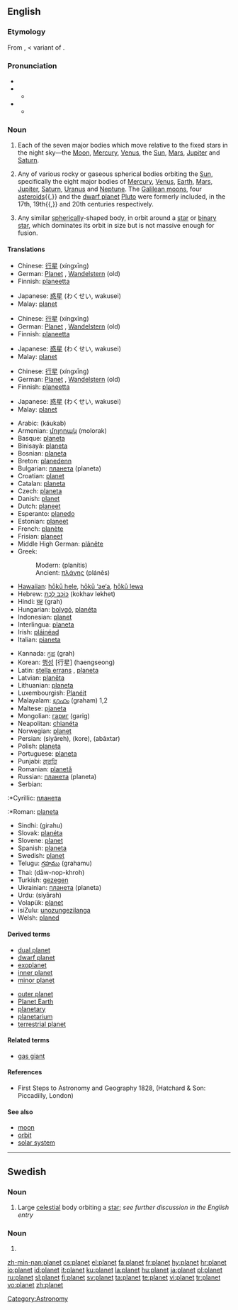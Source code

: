 ==English==

===Etymology===
From {{L.}} {{term|planeta|lang=la}}, {{term|planetes|lang=la}} < {{AGr.}} {{term|sc=polytonic|πλανήτης|tr=planētēs|lang=grc}} variant of {{term|sc=polytonic|πλάνης|tr=planēs||wanderer, planet|lang=grc}}.

===Pronunciation===
*{{IPA|/ˈplænɪt/}}
*{{audio|en-us-planet.ogg|Audio (US)}}
**{{rhymes|ænɪt}}
*{{IPA|/plænət/}}
**{{rhymes|ænət}}

===Noun===
{{wikipedia}}
{{en-noun}}

# {{context|obsolete|historical|,|or|astrology}} Each of the seven major bodies which move relative to the fixed stars in the night sky—the [[Moon]], [[Mercury]], [[Venus]], the [[Sun]], [[Mars]], [[Jupiter]] and [[Saturn]].
# {{astronomy}} Any of various rocky or gaseous spherical bodies orbiting the [[Sun]], specifically the eight major bodies of [[Mercury]], [[Venus]], [[Earth]], [[Mars]], [[Jupiter]], [[Saturn]], [[Uranus]] and [[Neptune]]. The [[Galilean moon]]s, four [[asteroid]]s{{,}} and the [[dwarf planet]] [[Pluto]] were formerly included, in the 17th, 19th{{,}} and 20th centuries respectively.
# {{context|astronomy|by extension}} Any similar [[spherically]]-shaped body, in orbit around a [[star]] or [[binary star]], which dominates its orbit in size but is not massive enough for fusion.

====Translations====
{{trans-top|each of the seven major bodies which move relative to the fixed stars in the night sky}}
*Chinese: [[行星]] (xíngxīng)
*German: [[Planet]] {{m}}, [[Wandelstern]] {{m}} (old)
*Finnish: [[planeetta]]
{{trans-mid}}
*Japanese: [[惑星]] (わくせい, wakusei)
*Malay: [[#Malay|planet]]
{{trans-bottom}}

{{trans-top|rocky or gaseous spherical bodies orbiting the Sun}}
*Chinese: [[行星]] (xíngxīng)
*German: [[Planet]] {{m}}, [[Wandelstern]] {{m}} (old)
*Finnish: [[planeetta]]
{{trans-mid}}
*Japanese: [[惑星]] (わくせい, wakusei)
*Malay: [[#Malay|planet]]
{{trans-bottom}}

{{trans-top|similar spherically-shaped body, in orbit around a star}}
*Chinese: [[行星]] (xíngxīng)
*German: [[Planet]] {{m}}, [[Wandelstern]] {{m}} (old)
*Finnish: [[planeetta]]
{{trans-mid}}
*Japanese: [[惑星]] (わくせい, wakusei)
*Malay: [[#Malay|planet]]
{{trans-bottom}}

{{checktrans-top}}
*Arabic: {{ARchar|[[كوكب]]}} (káukab)
*Armenian: [[մոլորակ]] (molorak)
*Basque: [[planeta]]
*Binisayâ: [[planeta]]
*Bosnian: [[planeta]] {{f}}
*Breton: [[planedenn]] {{f}}
*Bulgarian: [[планета]] (planeta) {{f}}
*Croatian: [[#Croatian|planet]]
*Catalan: [[planeta]] {{f}}
*Czech: [[planeta]] {{f}}
*Danish: [[#Danish|planet]]
*Dutch: [[planeet]] {{f}}
*Esperanto: [[planedo]]
*Estonian: [[planeet]]
*French: [[planète]] {{f}}
*Frisian: [[planeet]]
*Middle High German: [[plânête]] {{m}}
*Greek:
*:Modern: {{t|el|πλανήτης|m|}} (planítis)
*:Ancient: [[πλάνης]] (plánēs) {{m}}
*[[Hawaiian]]: [[hōkū hele]], [[hōkū ‘ae‘a]], [[hōkū lewa]]
*Hebrew: [[כוכב לכת|כּוֹכַב לֶכֶת]] (kokhav lekhet) {{m}}
*Hindi: [[ग्रह]] (grah)
*Hungarian: [[bolygó]], [[planéta]]
*Indonesian: [[#Indonesian|planet]]
*Interlingua: [[planeta]]
*Irish: [[pláinéad]] {{m}}
*Italian: [[pianeta]] {{m}}
{{trans-mid}}
*Kannada: [[ಗ್ರಹ]] (grah)
*Korean: [[행성]] [行星] (haengseong)
*Latin: [[stella errans]] {{f}}, [[planeta]] {{m}}
*Latvian: [[planēta]] {{f}}
*Lithuanian: [[planeta]] {{f}}
*Luxembourgish: [[Planéit]] {{m}}
*Malayalam: [[ഗ്രഹം]] (graham) 1,2
*Maltese: [[pjaneta]] {{f}}
*Mongolian: [[гариг]] (garig)
*Neapolitan: [[chianéta]] {{m}}
*Norwegian: [[#Norwegian|planet]]
*Persian: {{FAchar|[[سیاره]]}} (siyāreh), {{FAchar|[[کره]]}} (kore), {{FAchar|[[اباختر]]}} (abâxtar)
*Polish: [[planeta]] {{f}}
*Portuguese: [[planeta]]
*Punjabi: [[ਗ੍ਰਹਿ]] {{m}}
*Romanian: [[planetă]]
*Russian: [[планета]] (planeta) {{f}}
*Serbian:
:*Cyrillic: [[планета]] {{f}}
:*Roman: [[planeta]] {{f}}
*Sindhi: {{SDchar|[[گِرَھُھ]]}} (girahu) {{m}}
*Slovak: [[planéta]] {{f}}
*Slovene: [[#Slovene|planet]] {{m}}
*Spanish: [[planeta]] {{m}}
*Swedish: [[#Swedish|planet]] {{c}}
*Telugu: [[గ్రహము]] (grahamu)
*Thai: {{THchar|[[ดาวนพเคราะห์]]}} (dāw-nop-khroh)
*Turkish: [[gezegen]]
*Ukrainian: [[планета]] (planeta) {{f}}
*Urdu: {{URchar|[[سیاره]]}} (siyārah)
*Volapük: [[#Volapük|planet]]
*isiZulu: [[unozungezilanga]]
*Welsh: [[planed]]
{{trans-bottom}}

====Derived terms====
{{rel-top|terms derived from "planet"}}
*[[dual planet]]
*[[dwarf planet]]
*[[exoplanet]]
*[[inner planet]]
*[[minor planet]]
{{rel-mid}}
*[[outer planet]]
*[[Planet Earth]]
*[[planetary]]
*[[planetarium]]
*[[terrestrial planet]]
{{rel-bottom}}

====Related terms====
*[[gas giant]]

====References====
*First Steps to Astronomy and Geography 1828, (Hatchard & Son: Piccadilly, London)

====See also====
*[[moon]]
*[[orbit]]
*[[solar system]]

[[Category:Astronomy]]

----

==Swedish==

===Noun===
{{sv-noun-reg-er}}
{{infl|sv|noun|gender=c}}

# Large [[celestial]] body orbiting a [[star]]; ''see further discussion in the English entry''

===Noun===
{{infl|sv|noun}}

# {{form of|Definite singular|[[plan#Swedish|plan]]}}

[[zh-min-nan:planet]]
[[cs:planet]]
[[el:planet]]
[[fa:planet]]
[[fr:planet]]
[[hy:planet]]
[[hr:planet]]
[[io:planet]]
[[id:planet]]
[[it:planet]]
[[ku:planet]]
[[la:planet]]
[[hu:planet]]
[[ja:planet]]
[[pl:planet]]
[[ru:planet]]
[[sl:planet]]
[[fi:planet]]
[[sv:planet]]
[[ta:planet]]
[[te:planet]]
[[vi:planet]]
[[tr:planet]]
[[vo:planet]]
[[zh:planet]]